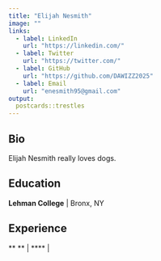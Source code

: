 ```yaml
---
title: "Elijah Nesmith"
image: ""
links:
  - label: LinkedIn
    url: "https://linkedin.com/"
  - label: Twitter
    url: "https://twitter.com/"
  - label: GitHub
    url: "https://github.com/DAWIZZ2025"
  - label: Email
    url: "enesmith95@gmail.com"
output:
  postcards::trestles
---
```

 
## Bio

Elijah Nesmith really loves dogs.

## Education

**Lehman College** | Bronx, NY



## Experience

** ** |
**** | 

